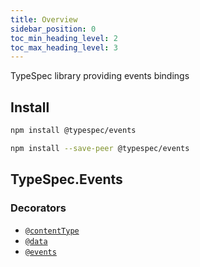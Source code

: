 ```yaml
---
title: Overview
sidebar_position: 0
toc_min_heading_level: 2
toc_max_heading_level: 3
---
```



TypeSpec library providing events bindings

## Install

<Tabs>
<TabItem  label="In a spec" default>

```bash
npm install @typespec/events
```

</TabItem>
<TabItem  label="In a library" default>

```bash
npm install --save-peer @typespec/events
```

</TabItem>
</Tabs>

## TypeSpec.Events

### Decorators

- [`@contentType`](./decorators.md#@TypeSpec.Events.contentType)
- [`@data`](./decorators.md#@TypeSpec.Events.data)
- [`@events`](./decorators.md#@TypeSpec.Events.events)
